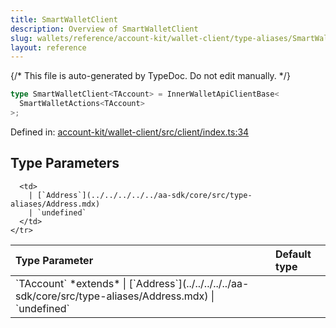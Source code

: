 ```yaml
---
title: SmartWalletClient
description: Overview of SmartWalletClient
slug: wallets/reference/account-kit/wallet-client/type-aliases/SmartWalletClient
layout: reference
---
```


{/* This file is auto-generated by TypeDoc. Do not edit manually. */}

```ts
type SmartWalletClient<TAccount> = InnerWalletApiClientBase<
  SmartWalletActions<TAccount>
>;
```

Defined in: [account-kit/wallet-client/src/client/index.ts:34](https://github.com/alchemyplatform/aa-sdk/blob/c1a84188d03473acac2fdb49fb7cd7fdba73169b/account-kit/wallet-client/src/client/index.ts#L34)

## Type Parameters

<table>
  <thead>
    <tr>
      <th align="left">Type Parameter</th>
      <th align="left">Default type</th>
    </tr>
  </thead>

  <tbody>
    <tr>
      <td>
        `TAccount` *extends*
        | [`Address`](../../../../../aa-sdk/core/src/type-aliases/Address.mdx)
        | `undefined`
      </td>

      <td>
        | [`Address`](../../../../../aa-sdk/core/src/type-aliases/Address.mdx)
        | `undefined`
      </td>
    </tr>

  </tbody>
</table>
